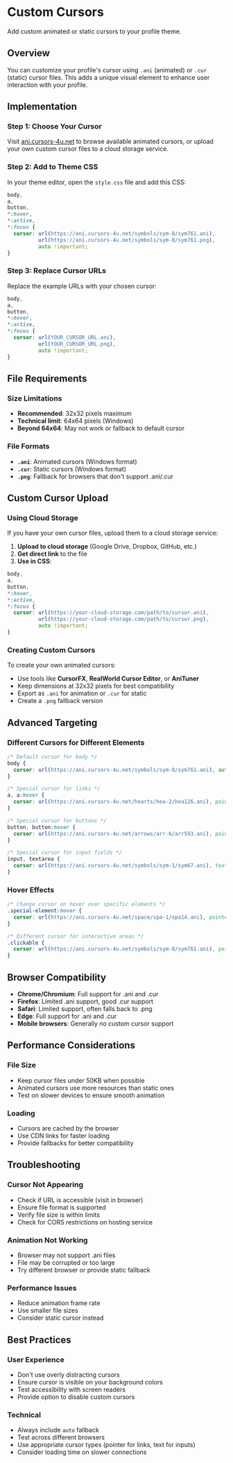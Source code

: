 # Custom Cursors

Add custom animated or static cursors to your profile theme.

## Overview

You can customize your profile's cursor using `.ani` (animated) or `.cur` (static) cursor files. This adds a unique visual element to enhance user interaction with your profile.

## Implementation

### Step 1: Choose Your Cursor

Visit [ani.cursors-4u.net](https://ani.cursors-4u.net) to browse available animated cursors, or upload your own custom cursor files to a cloud storage service.

### Step 2: Add to Theme CSS

In your theme editor, open the `style.css` file and add this CSS:

```css
body,
a,
button,
*:hover,
*:active,
*:focus {
  cursor: url(https://ani.cursors-4u.net/symbols/sym-8/sym761.ani), 
          url(https://ani.cursors-4u.net/symbols/sym-8/sym761.png), 
          auto !important;
}
```

### Step 3: Replace Cursor URLs

Replace the example URLs with your chosen cursor:

```css
body,
a,
button,
*:hover,
*:active,
*:focus {
  cursor: url(YOUR_CURSOR_URL.ani), 
          url(YOUR_CURSOR_URL.png), 
          auto !important;
}
```

## File Requirements

### Size Limitations
- **Recommended**: 32x32 pixels maximum
- **Technical limit**: 64x64 pixels (Windows)
- **Beyond 64x64**: May not work or fallback to default cursor

### File Formats
- **`.ani`**: Animated cursors (Windows format)
- **`.cur`**: Static cursors (Windows format)
- **`.png`**: Fallback for browsers that don't support .ani/.cur

## Custom Cursor Upload

### Using Cloud Storage

If you have your own cursor files, upload them to a cloud storage service:

1. **Upload to cloud storage** (Google Drive, Dropbox, GitHub, etc.)
2. **Get direct link** to the file
3. **Use in CSS**:

```css
body,
a,
button,
*:hover,
*:active,
*:focus {
  cursor: url(https://your-cloud-storage.com/path/to/cursor.ani), 
          url(https://your-cloud-storage.com/path/to/cursor.png), 
          auto !important;
}
```

### Creating Custom Cursors

To create your own animated cursors:
- Use tools like **CursorFX**, **RealWorld Cursor Editor**, or **AniTuner**
- Keep dimensions at 32x32 pixels for best compatibility
- Export as `.ani` for animation or `.cur` for static
- Create a `.png` fallback version

## Advanced Targeting

### Different Cursors for Different Elements

```css
/* Default cursor for body */
body {
  cursor: url(https://ani.cursors-4u.net/symbols/sym-8/sym761.ani), auto;
}

/* Special cursor for links */
a, a:hover {
  cursor: url(https://ani.cursors-4u.net/hearts/hea-2/hea126.ani), pointer;
}

/* Special cursor for buttons */
button, button:hover {
  cursor: url(https://ani.cursors-4u.net/arrows/arr-6/arr593.ani), pointer;
}

/* Special cursor for input fields */
input, textarea {
  cursor: url(https://ani.cursors-4u.net/symbols/sym-1/sym67.ani), text;
}
```

### Hover Effects

```css
/* Change cursor on hover over specific elements */
.special-element:hover {
  cursor: url(https://ani.cursors-4u.net/space/spa-1/spa14.ani), pointer;
}

/* Different cursor for interactive areas */
.clickable {
  cursor: url(https://ani.cursors-4u.net/symbols/sym-8/sym761.ani), pointer;
}
```

## Browser Compatibility

- **Chrome/Chromium**: Full support for .ani and .cur
- **Firefox**: Limited .ani support, good .cur support
- **Safari**: Limited support, often falls back to .png
- **Edge**: Full support for .ani and .cur
- **Mobile browsers**: Generally no custom cursor support

## Performance Considerations

### File Size
- Keep cursor files under 50KB when possible
- Animated cursors use more resources than static ones
- Test on slower devices to ensure smooth animation

### Loading
- Cursors are cached by the browser
- Use CDN links for faster loading
- Provide fallbacks for better compatibility

## Troubleshooting

### Cursor Not Appearing
- Check if URL is accessible (visit in browser)
- Ensure file format is supported
- Verify file size is within limits
- Check for CORS restrictions on hosting service

### Animation Not Working
- Browser may not support .ani files
- File may be corrupted or too large
- Try different browser or provide static fallback

### Performance Issues
- Reduce animation frame rate
- Use smaller file sizes
- Consider static cursor instead

## Best Practices

### User Experience
- Don't use overly distracting cursors
- Ensure cursor is visible on your background colors
- Test accessibility with screen readers
- Provide option to disable custom cursors

### Technical
- Always include `auto` fallback
- Test across different browsers
- Use appropriate cursor types (pointer for links, text for inputs)
- Consider loading time on slower connections